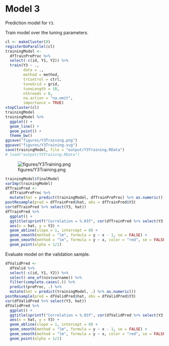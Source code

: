 # Model 3

Prediction model for `Y3`.

Train model over the tuning parameters.

```r
cl <- makeCluster(8)
registerDoParallel(cl)
trainingModel <-
  dfTrainPreProc %>% 
  select(-c(id, Y1, Y2)) %>% 
  train(Y3 ~ .,
        data = .,
        method = method,
        trControl = ctrl,
        tuneGrid = grid,
        tuneLength = 10,
        nthreads = 8,
        na.action = "na.omit",
        importance = TRUE)
stopCluster(cl)
trainingModel
trainingModel %>% 
  ggplot() + 
  geom_line() +
  geom_point() +
  theme_bw()
ggsave("figures/Y3Training.png")
ggsave("figures/Y3Training.svg")
save(trainingModel, file = "output/Y3Training.RData")
# load("output/Y3Training.RData")
```

![figures/Y3Training.png](figures/Y3Training.png)

```r
trainingModel$finalModel
varImp(trainingModel)
dfTrainPred <- 
  dfTrainPreProc %>% 
  mutate(hat = predict(trainingModel, dfTrainPreProc) %>% as.numeric())
postResample(pred = dfTrainPred$hat, obs = dfTrainPred$Y3)
cor(dfTrainPred %>% select(Y3, hat))
dfTrainPred %>% 
  ggplot() +
  ggtitle(sprintf("Correlation = %.03f", cor(dfTrainPred %>% select(Y3, hat)) %>% .[1, 2])) +
  aes(x = hat, y = Y3) +
  geom_abline(slope = 1, intercept = 0) +
  geom_smooth(method = "lm", formula = y ~ x - 1, se = FALSE) +
  geom_smooth(method = "lm", formula = y ~ x, color = "red", se = FALSE) +
  geom_point(alpha = 1/2)
```

Evaluate model on the validation sample.

```r
dfValidPred <- 
  dfValid %>% 
  select(-c(id, Y1, Y2)) %>% 
  select(-one_of(nzv$varname)) %>%
  filter(complete.cases(.)) %>% 
  predict(preProc, .) %>% 
  mutate(hat = predict(trainingModel, .) %>% as.numeric())
postResample(pred = dfValidPred$hat, obs = dfValidPred$Y3)
cor(dfValidPred %>% select(Y3, hat))
dfValidPred %>% 
  ggplot() +
  ggtitle(sprintf("Correlation = %.03f", cor(dfValidPred %>% select(Y3, hat)) %>% .[1, 2])) +
  aes(x = hat, y = Y3) +
  geom_abline(slope = 1, intercept = 0) +
  geom_smooth(method = "lm", formula = y ~ x - 1, se = FALSE) +
  geom_smooth(method = "lm", formula = y ~ x, color = "red", se = FALSE) +
  geom_point(alpha = 1/2)
```
